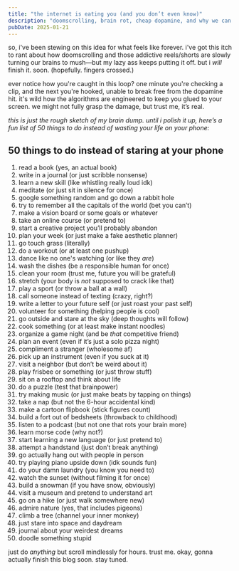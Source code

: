 ```yaml
---
title: "the internet is eating you (and you don’t even know)"
description: "doomscrolling, brain rot, cheap dopamine, and why we can't stop"
pubDate: 2025-01-21
---
```


so, i've been stewing on this idea for what feels like forever. i've got this itch to rant about how doomscrolling and those addictive reels/shorts are slowly turning our brains to mush—but my lazy ass keeps putting it off. but i _will_ finish it. soon. (hopefully. fingers crossed.)

ever notice how you're caught in this loop? one minute you're checking a clip, and the next you're hooked, unable to break free from the dopamine hit. it's wild how the algorithms are engineered to keep you glued to your screen. we might not fully grasp the damage, but trust me, it’s real.

_this is just the rough sketch of my brain dump. until i polish it up, here’s a fun list of 50 things to do instead of wasting your life on your phone:_

## 50 things to do instead of staring at your phone

1. read a book (yes, an actual book)
2. write in a journal (or just scribble nonsense)
3. learn a new skill (like whistling really loud idk)
4. meditate (or just sit in silence for once)
5. google something random and go down a rabbit hole
6. try to remember all the capitals of the world (bet you can’t)
7. make a vision board or some goals or whatever
8. take an online course (or pretend to)
9. start a creative project you’ll probably abandon
10. plan your week (or just make a fake aesthetic planner)
11. go touch grass (literally)
12. do a workout (or at least one pushup)
13. dance like no one's watching (or like they _are_)
14. wash the dishes (be a responsible human for once)
15. clean your room (trust me, future you will be grateful)
16. stretch (your body is _not_ supposed to crack like that)
17. play a sport (or throw a ball at a wall)
18. call someone instead of texting (crazy, right?)
19. write a letter to your future self (or just roast your past self)
20. volunteer for something (helping people is cool)
21. go outside and stare at the sky (deep thoughts will follow)
22. cook something (or at least make instant noodles)
23. organize a game night (and be _that_ competitive friend)
24. plan an event (even if it’s just a solo pizza night)
25. compliment a stranger (wholesome af)
26. pick up an instrument (even if you suck at it)
27. visit a neighbor (but don’t be weird about it)
28. play frisbee or something (or just throw stuff)
29. sit on a rooftop and think about life
30. do a puzzle (test that brainpower)
31. try making music (or just make beats by tapping on things)
32. take a nap (but not the 6-hour accidental kind)
33. make a cartoon flipbook (stick figures count)
34. build a fort out of bedsheets (throwback to childhood)
35. listen to a podcast (but not one that rots your brain more)
36. learn morse code (why not?)
37. start learning a new language (or just pretend to)
38. attempt a handstand (just don’t break anything)
39. go actually hang out with people in person
40. try playing piano upside down (idk sounds fun)
41. do your damn laundry (you know you need to)
42. watch the sunset (without filming it for once)
43. build a snowman (if you have snow, obviously)
44. visit a museum and pretend to understand art
45. go on a hike (or just walk somewhere new)
46. admire nature (yes, that includes pigeons)
47. climb a tree (channel your inner monkey)
48. just stare into space and daydream
49. journal about your weirdest dreams
50. doodle something stupid

just do _anything_ but scroll mindlessly for hours. trust me. okay, gonna actually finish this blog soon. stay tuned.
